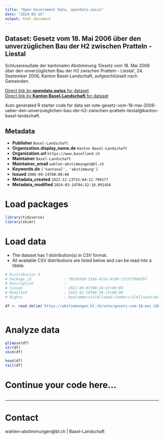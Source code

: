```yaml
---
title: "Open Government Data, opendata.swiss"
date: "2024-03-15"
output: html_document
---
```


## Dataset: Gesetz vom 18. Mai 2006 über den unverzüglichen Bau der H2 zwischen Pratteln - Liestal

Schlussresultate der kantonalen Abstimmung 'Gesetz vom 18. Mai 2006 über den unverzüglichen Bau der H2 zwischen Pratteln - Liestal', 24. September 2006, Kanton Basel-Landschaft, aufgeschlüsselt nach Gemeinden.

[Direct link by **opendata.swiss** for dataset](https://opendata.swiss/de/dataset/gesetz-vom-18-mai-2006-uber-den-unverzuglichen-bau-der-h2-zwischen-pratteln-liestal)<br>
[Direct link by **Kanton Basel-Landschaft** for dataset](https://abstimmungen.bl.ch/vote/gesetz-vom-18-mai-2006-ueber-den-unverzueglichen-bau-der-h2-zwischen-pratteln-liestal/data)

Auto generated R starter code for data set vote-gesetz-vom-18-mai-2006-ueber-den-unverzueglichen-bau-der-h2-zwischen-pratteln-liestal@kanton-basel-landschaft.

## Metadata

- **Publisher** `Basel-Landschaft`
- **Organization.display_name.de** `Kanton Basel-Landschaft`
- **Organization.url** `https://www.baselland.ch`
- **Maintainer** `Basel-Landschaft`
- **Maintainer_email** `wahlen-abstimmungen@bl.ch`
- **Keywords.de** `['kantonal', 'abstimmung']`
- **Issued** `2006-09-24T00:00:00`
- **Metadata_created** `2022-12-13T15:04:12.796577`
- **Metadata_modified** `2024-03-14T04:52:18.091456`


# Load packages

```r

library(tidyverse)
library(skimr)

```

# Load data

-   The dataset has 1 distribution(s) in CSV format.
-   All available CSV distributions are listed below and can be read into a tibble.

```r

# Distribution 0
# Package_id               : f95d45b0-31b6-435a-8c89-c3157f9b07bf
# Description              : 
# Issued                   : 2021-09-01T08:24:47+00:00
# Modified                 : 2022-01-19T06:36:15+00:00
# Rights                   : NonCommercialAllowed-CommercialAllowed-ReferenceRequired

df <- read_delim('https://abstimmungen.bl.ch/vote/gesetz-vom-18-mai-2006-ueber-den-unverzueglichen-bau-der-h2-zwischen-pratteln-liestal/data-csv')



```

# Analyze data

```r

glimpse(df)
str(df)
skim(df)

head(df)
tail(df)

```

# Continue your code here...

```r

```

------------------------------------------------------------------------

# Contact

wahlen-abstimmungen@bl.ch | Basel-Landschaft
